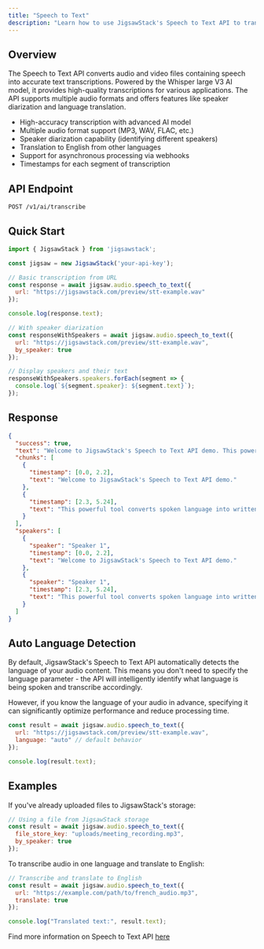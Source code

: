 ```yaml
---
title: "Speech to Text"
description: "Learn how to use JigsawStack's Speech to Text API to transcribe audio and video files"
---
```


## Overview

The Speech to Text API converts audio and video files containing speech into accurate text transcriptions. Powered by the Whisper large V3 AI model, it provides high-quality transcriptions for various applications. The API supports multiple audio formats and offers features like speaker diarization and language translation.

- High-accuracy transcription with advanced AI model
- Multiple audio format support (MP3, WAV, FLAC, etc.)
- Speaker diarization capability (identifying different speakers)
- Translation to English from other languages
- Support for asynchronous processing via webhooks
- Timestamps for each segment of transcription

## API Endpoint

```
POST /v1/ai/transcribe
```

## Quick Start

```javascript JavaScript
import { JigsawStack } from 'jigsawstack';

const jigsaw = new JigsawStack('your-api-key');

// Basic transcription from URL
const response = await jigsaw.audio.speech_to_text({
  url: "https://jigsawstack.com/preview/stt-example.wav"
});

console.log(response.text);

// With speaker diarization
const responseWithSpeakers = await jigsaw.audio.speech_to_text({
  url: "https://jigsawstack.com/preview/stt-example.wav",
  by_speaker: true
});

// Display speakers and their text
responseWithSpeakers.speakers.forEach(segment => {
  console.log(`${segment.speaker}: ${segment.text}`);
});
```

## Response

```json
{
  "success": true,
  "text": "Welcome to JigsawStack's Speech to Text API demo. This powerful tool converts spoken language into written text with high accuracy.",
  "chunks": [
    {
      "timestamp": [0.0, 2.2],
      "text": "Welcome to JigsawStack's Speech to Text API demo."
    },
    {
      "timestamp": [2.3, 5.24],
      "text": "This powerful tool converts spoken language into written text with high accuracy."
    }
  ],
  "speakers": [
    {
      "speaker": "Speaker 1",
      "timestamp": [0.0, 2.2],
      "text": "Welcome to JigsawStack's Speech to Text API demo."
    },
    {
      "speaker": "Speaker 1",
      "timestamp": [2.3, 5.24],
      "text": "This powerful tool converts spoken language into written text with high accuracy."
    }
  ]
}
```

## Auto Language Detection

By default, JigsawStack's Speech to Text API automatically detects the language of your audio content. This means you don't need to specify the language parameter - the API will intelligently identify what language is being spoken and transcribe accordingly.

However, if you know the language of your audio in advance, specifying it can significantly optimize performance and reduce processing time.

```javascript
const result = await jigsaw.audio.speech_to_text({
  url: "https://jigsawstack.com/preview/stt-example.wav",
  language: "auto" // default behavior
});

console.log(result.text);
```

## Examples

If you've already uploaded files to JigsawStack's storage:

```javascript Processing Files from Storage
// Using a file from JigsawStack storage
const result = await jigsaw.audio.speech_to_text({
  file_store_key: "uploads/meeting_recording.mp3",
  by_speaker: true
});
```

To transcribe audio in one language and translate to English:

```javascript Translation Example
// Transcribe and translate to English
const result = await jigsaw.audio.speech_to_text({
  url: "https://example.com/path/to/french_audio.mp3",
  translate: true
});

console.log("Translated text:", result.text);
```

<Note>Find more information on Speech to Text API [here](/docs/api-reference/ai/speech-to-text)</Note>